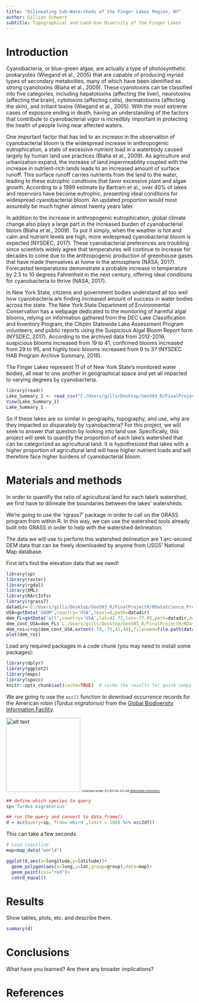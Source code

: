 ```yaml
---
title: "Dilineating Sub-Watersheds of the Finger Lakes Region, NY"
author: Gillian Schwert
subtitle: Topographical and Land-Use Diversity of the Finger Lakes
---
```


# Introduction
Cyanobacteria, or blue-green algae, are actually a type of photosynthetic prokaryotes (Wiegand et al., 2005) that are capable of producing myriad types of secondary metabolites, many of which have been identified as strong cyanotoxins (Blaha et al., 2009). These cyanotoxins can be classified into five categories, including hepatotoxins (affecting the liver), neurotoxins (affecting the brain), cytotoxins (affecting cells), dermatotoxins (affecting the skin), and irritant toxins (Wiegand et al., 2005). With the most extreme cases of exposure ending in death, having an understanding of the factors that contribute to cyanobacterial vigor is incredibly important in protecting the health of people living near affected waters.

One important factor that has led to an increase in the observation of cyanobacterial bloom is the widespread increase in anthropogenic eutrophication, a state of excessive nutrient load in a waterbody caused largely by human land use practices (Blaha et al., 2009). As agriculture and urbanization expand, the increase of land impermeability coupled with the increase in nutrient-rich lands leads to an increased amount of surface runoff. This surface runoff carries nutrients from the land to the water, leading to these eutrophic conditions that favor excessive plant and algae growth. According to a 1999 estimate by Bartram et al., over 40% of lakes and reservoirs have become eutrophic, presenting ideal conditions for widespread cyanobacterial bloom. An updated proportion would most assuredly be much higher almost twenty years later.

In addition to the increase in anthropogenic eutrophication, global climate change also plays a large part in the increased burden of cyanobacterial bloom (Blaha et al., 2009). To put it simply, when the weather is hot and calm and nutrient levels are high, more widespread cyanobacterial bloom is expected (NYSDEC, 2017). These cyanobacterial preferences are troubling since scientists widely agree that temperatures will continue to increase for decades to come due to the anthropogenic production of greenhouse gases that have made themselves at home in the atmosphere (NASA, 2017). Forecasted temperatures demonstrate a probable increase in temperature by 2.5 to 10 degrees Fahrenheit in the next century, offering ideal conditions for cyanobacteria to thrive (NASA, 2017).

In New York State, citizens and government bodies understand all too well how cyanobacteria are finding increased amount of success in water bodies across the state. The New York State Department of Environmental Conservation has a webpage dedicated to the monitoring of harmful algal blooms, relying on information gathered from the DEC Lake Classification and Inventory Program, the Citizen Statewide Lake Assessment Program volunteers, and public reports using the Suspicious Algal Bloom Report form (NYSDEC, 2017). According to the archived data from 2012-2016, suspicious blooms increased from 19 to 41, confirmed blooms increased from 29 to 95, and highly toxic blooms increased from 9 to 37 (NYSDEC HAB Program Archive Summary, 2016).

The Finger Lakes represent 11 of of New York State's monitored water bodies, all near to one another in geographical space and yet all impacted to varying degrees by cyanobacteria.
```r
library(readr)
Lake_Summary_1 <- read_csv("C:/Users/gills/Desktop/Geo503_R/FinalProjectR/RDataScience_Project/Lake_Summary_1.csv")
View(Lake_Summary_1)
Lake_Summary_1
```

So if these lakes are so similar in geography, topography, and use, why are they impacted so disparately by cyanobacteria? For this project, we will seek to answer that question by looking into land use. Specifically, this project will seek to quantify the proportion of each lake's watershed that can be categorized as agricultural land. It is hypothesized that lakes with a higher proportion of agricultural land will have higher nutrient loads and will therefore face higher burdens of cyanobacterial bloom.

# Materials and methods

In order to quantify the ratio of agricultural land for each lake's watershed, we first have to dilineate the boundaries between the lakes' watersheds.

We're going to use the 'rgrass7' package in order to call on the GRASS program from within R. In this way, we can use the watershed tools already built into GRASS in order to help with the watershed delineation.

The data we will use to perform this watershed delineation are 1 arc-second DEM data that can be freely downloaded by anyone from USGS' National Map database.

First let's find the elevation data that we need!
```r
library(sp)
library(raster)
library(rgdal)
library(XML)
library(RArcInfo)
library(rgrass7)
datadir='C:/Users/gills/Desktop/Geo503_R/FinalProjectR/RDataScience_Project/data'
USA=getData('GADM',country='USA',level=0,path=datadir)
dem_FL=getData('alt',country='USA',lat=42.72,lon=-77.05,path=datadir,download=T)
dem_cont_USA=dem_FL$`C:/Users/gills/Desktop/Geo503_R/FinalProjectR/RDataScience_Project/data/USA1_msk_alt.grd`
dem_roi=crop(dem_cont_USA,extent(-79,-75,41,44),filename=file.path(datadir,"dem_flr.tif"),overwrite=T)
plot(dem_roi)
```

Load any required packages in a code chunk (you may need to install some packages):

```r
library(dplyr)
library(ggplot2)
library(maps)
library(spocc)
knitr::opts_chunk$set(cache=TRUE)  # cache the results for quick compiling
```


We are going to use the `occ()` function to download _occurrence_ records for the American robin (_Turdus migratorius_) from the [Global Biodiversity Information Facility](gbif.org).

<img src="https://upload.wikimedia.org/wikipedia/commons/b/b8/Turdus-migratorius-002.jpg" alt="alt text" width="200">
<small><small><small>Licensed under CC BY-SA 3.0 via [Wikimedia Commons](https://commons.wikimedia.org/wiki/File:Turdus-migratorius-002.jpg#/media/File:Turdus-migratorius-002.jpg)</small></small></small>

```r
## define which species to query
sp='Turdus migratorius'

## run the query and convert to data.frame()
d = occ(query=sp, from='ebird',limit = 100) %>% occ2df()
```
This can take a few seconds.

```r
# Load coastline
map=map_data("world")

ggplot(d,aes(x=longitude,y=latitude))+
  geom_polygon(aes(x=long,y=lat,group=group),data=map)+
  geom_point(col="red")+
  coord_equal()
```


# Results

Show tables, plots, etc. and describe them.

```r
summary(d)
```

# Conclusions

What have you learned?  Are there any broader implications?

# References

